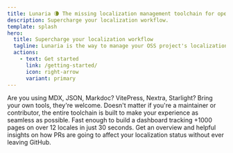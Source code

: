 ```yaml
---
title: Lunaria 🌘 The missing localization management toolchain for open source
description: Supercharge your localization workflow.
template: splash
hero:
  title: Supercharge your localization workflow
  tagline: Lunaria is the way to manage your OSS project's localization. Great for maintainers. Even better for contributors.
  actions:
    - text: Get started
      link: /getting-started/
      icon: right-arrow
      variant: primary
---
```



<CardGrid stagger>
	<Card title="Your content, your framework" icon="document">
		Are you using MDX, JSON, Markdoc? VitePress, Nextra, Starlight? Bring your
		own tools, they're welcome.
	</Card>
	<Card title="For everyone involved" icon="open-book">
		Doesn't matter if you're a maintainer or contributor, the entire toolchain
		is built to make your experience as seamless as possible.
	</Card>
	<Card title="Really, really fast" icon="rocket">
		Fast enough to build a dashboard tracking +1000 pages on over 12 locales in
		just 30 seconds.
	</Card>
	<Card title="Integrated with GitHub" icon="github">
		Get an overview and helpful insights on how PRs are going to affect your
		localization status without ever leaving GitHub.
	</Card>
</CardGrid>
